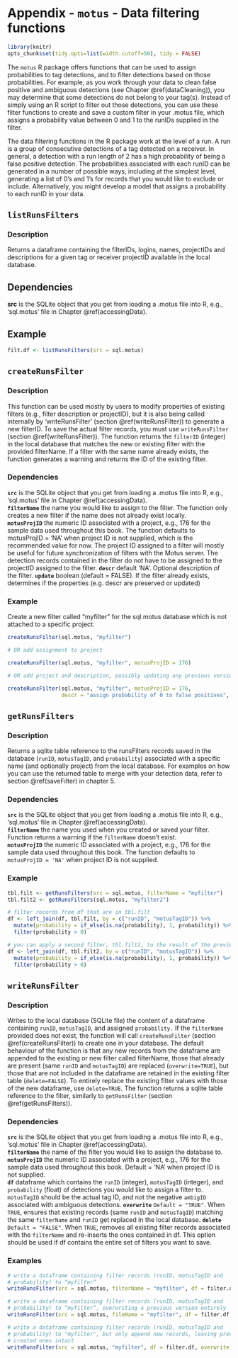 # Appendix - `motus` - Data filtering functions {#appendixD}

```r

library(knitr)
opts_chunk$set(tidy.opts=list(width.cutoff=50), tidy = FALSE)

```

The `motus` R package offers functions that can be used to assign probabilities to tag detections, and to filter detections based on those probabilities. For example, as you work through your data to clean false positive and ambiguous detections (see Chapter \@ref(dataCleaning)), you may determine that some detections do not belong to your tag(s). Instead of simply using an R script to filter out those detections, you can use these filter functions to create and save a custom filter in your .motus file, which assigns a probability value between 0 and 1 to the runIDs supplied in the filter. 

The data filtering functions in the R package work at the level of a run. A run is a group of consecutive detections of a tag detected on a receiver. In general, a detection with a run length of 2 has a high probability of being a false positive detection. The probabilities associated with each runID can be generated in a number of possible ways, including at the simplest level, generating a list of 0's and 1's for records that you would like to exclude or include. Alternatively, you might develop a model that assigns a probability to each runID in your data.

## `listRunsFilters` {#listRunsFilters}

### Description

Returns a dataframe containing the filterIDs, logins, names, projectIDs and descriptions for a given tag or receiver projectID available in the local database.

## Dependencies

**src** is the SQLite object that you get from loading a .motus file into R, e.g., 'sql.motus' file in Chapter \@ref(accessingData). 

## Example

```r

filt.df <- listRunsFilters(src = sql.motus)

```

## `createRunsFilter` {#createRunsFilter}

### Description

This function can be used mostly by users to modify properties of existing filters (e.g., filter description or projectID), but it is also being called internally by 'writeRunsFilter' (section \@ref(writeRunsFilter)) to generate a new filterID. To save the actual filter records, you must use `writeRunsFilter` (section \@ref(writeRunsFilter)). The function returns the `filterID` (integer) in the local database that matches the new or existing filter with the provided filterName. If a filter with the same name already exists, the function generates a warning and returns the ID of the existing filter. 

### Dependencies

**`src`** is the SQLite object that you get from loading a .motus file into R, e.g., 'sql.motus' file in Chapter \@ref(accessingData).   
**`filterName`** the name you would like to assign to the filter. The function only creates a new filter if the name does not already exist locally.  
**`motusProjID`** the numeric ID associated with a project, e.g., 176 for the sample data used throughout this book. The function defaults to motusProjID = 'NA' when project ID is not supplied, which is the recommended value for now. The project ID assigned to a filter will mostly be useful for future synchronization of filters with the Motus server. The detection records contained in the filter do not have to be assigned to the projectID assigned to the filter.
**`descr`** default 'NA'. Optional description of the filter. 
**`update`** boolean (default = FALSE). If the filter already exists, determines if the properties (e.g. descr are preserved or updated)

### Example

Create a new filter called “myfilter” for the sql.motus database which is not attached to a specific project:

```r

createRunsFilter(sql.motus, "myfilter")

# OR add assignment to project

createRunsFilter(sql.motus, "myfilter", motusProjID = 176)

# OR add project and description, possibly updating any previous version called myfilter.

createRunsFilter(sql.motus, "myfilter", motusProjID = 176, 
                 descr = "assign probability of 0 to false positives", update = TRUE)

```

## `getRunsFilters` {#getRunsFilters}

### Description

Returns a sqlite table reference to the  runsFilters records saved in the database (`runID`, `motusTagID`, and `probability`) associated with a specific name (and optionally project) from the local database. For examples on how you can use the returned table to merge with your detection data, refer to section \@ref(saveFilter) in chapter 5.

### Dependencies

**`src`** is the SQLite object that you get from loading a .motus file into R, e.g., 'sql.motus' file in Chapter \@ref(accessingData).   
**`filterName`** the name you used when you created or saved your filter. Function returns a warning if the `filterName` doesn't exist.  
**`motusProjID`** the numeric ID associated with a project, e.g., 176 for the sample data used throughout this book. The function defaults to `motusProjID = 'NA'` when project ID is not supplied.  

### Example

```r

tbl.filt <- getRunsFilters(src = sql.motus, filterName = "myfilter")
tbl.filt2 <- getRunsFilters(sql.motus, "myfilter2")

# filter records from df that are in tbl.filt
df <- left_join(df, tbl.filt, by = c("runID", "motusTagID")) %>%
  mutate(probability = if_else(is.na(probability), 1, probability)) %>%
  filter(probability > 0)

# you can apply a second filter, tbl.filt2, to the result of the previous filter
df <- left_join(df, tbl.filt2, by = c("runID", "motusTagID")) %>%
  mutate(probability = if_else(is.na(probability), 1, probability)) %>%
  filter(probability > 0)

```

## `writeRunsFilter` {#writeRunsFilter}

### Description

Writes to the local database (SQLite file) the content of a dataframe containing `runID`, `motusTagID`, and assigned `probability.` If the `filterName` provided does not exist, the function will call `createRunsFilter` (section \@ref(createRunsFilter)) to create one in your database. The default behaviour of the function is that any new records from the dataframe are appended to the existing or new filter called filterName, those that already are present (same `runID` and `motusTagID`) are replaced (`overwrite=TRUE`), but those that are not included in the dataframe are retained in the existing filter table (`delete=FALSE`). To entirely replace the existing filter values with those of the new dataframe, use `delete=TRUE`. The function returns a sqlite table reference to the filter, similarly to `getRunsFilter` (section \@ref(getRunsFilters)).

### Dependencies

**`src`** is the SQLite object that you get from loading a .motus file into R, e.g., 'sql.motus' file in Chapter \@ref(accessingData).   
**`filterName`** the name of the filter you would like to assign the database to.  
**`motusProjID`** the numeric ID associated with a project, e.g., 176 for the sample data used throughout this book. Default = 'NA' when project ID is not supplied.  
**`df`** dataframe which contains the `runID` (integer), `motusTagID` (integer), and `probability` (float) of detections you would like to assign a filter to. `motusTagID` should be the actual tag ID, and not the negative `ambigID` associated with ambiguous detections.
**`overwrite`** `Default = "TRUE"`. When `TRUE`, ensures that existing records (same `runID` and `motusTagID`) matching the same `filterName` and `runID` get replaced in the local database.
**`delete`** `Default = "FALSE"`. When `TRUE`, removes all existing filter records associated with the `filterName` and re-inserts the ones contained in df. This option should be used if df contains the entire set of filters you want to save.

### Examples

```r

# write a dataframe containing filter records (runID, motusTagID and
# probability) to “myfilter”
writeRunsFilter(src = sql.motus, filterName = "myfilter", df = filter.df)

# write a dataframe containing filter records (runID, motusTagID and
# probability) to “myfilter”, overwriting a previous version entirely
writeRunsFilter(src = sql.motus, fileName = "myfilter", df = filter.df, delete = TRUE)

# write a dataframe containing filter records (runID, motusTagID and
# probability) to "myfilter", but only append new records, leaving previously
# created ones intact
writeRunsFilter(src = sql.motus, "myfilter", df = filter.df, overwrite = FALSE)

```

